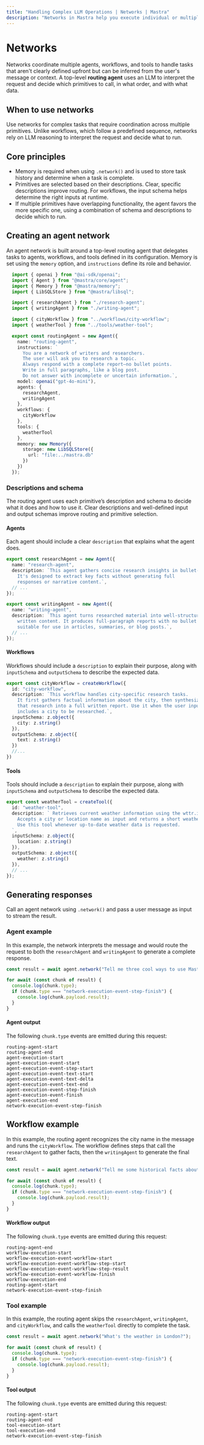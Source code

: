 ```yaml
---
title: "Handling Complex LLM Operations | Networks | Mastra"
description: "Networks in Mastra help you execute individual or multiple Mastra primitives in a non-deterministic way using a single API."
---
```


# Networks

Networks coordinate multiple agents, workflows, and tools to handle tasks that aren't clearly defined upfront but can be inferred from the user's message or context. A top-level **routing agent** uses an LLM to interpret the request and decide which primitives to call, in what order, and with what data.

## When to use networks

Use networks for complex tasks that require coordination across multiple primitives. Unlike workflows, which follow a predefined sequence, networks rely on LLM reasoning to interpret the request and decide what to run.

## Core principles

- Memory is required when using `.network()` and is used to store task history and determine when a task is complete.
- Primitives are selected based on their descriptions. Clear, specific descriptions improve routing. For workflows, the input schema helps determine the right inputs at runtime.
- If multiple primitives have overlapping functionality, the agent favors the more specific one, using a combination of schema and descriptions to decide which to run.


## Creating an agent network

An agent network is built around a top-level routing agent that delegates tasks to agents, workflows, and tools defined in its configuration. Memory is set using the `memory` option, and `instructions` define its role and behavior.

```typescript {22-23,26,29} filename="src/mastra/agents/routing-agent.ts" showLineNumbers copy
  import { openai } from "@ai-sdk/openai";
  import { Agent } from "@mastra/core/agent";
  import { Memory } from "@mastra/memory";
  import { LibSQLStore } from "@mastra/libsql";

  import { researchAgent } from "./research-agent";
  import { writingAgent } from "./writing-agent";

  import { cityWorkflow } from "../workflows/city-workflow";
  import { weatherTool } from "../tools/weather-tool";

  export const routingAgent = new Agent({
    name: "routing-agent",
    instructions: `
      You are a network of writers and researchers.
      The user will ask you to research a topic.
      Always respond with a complete report—no bullet points.
      Write in full paragraphs, like a blog post.
      Do not answer with incomplete or uncertain information.`,
    model: openai("gpt-4o-mini"),
    agents: {
      researchAgent,
      writingAgent
    },
    workflows: {
      cityWorkflow
    },
    tools: {
      weatherTool
    },
    memory: new Memory({
      storage: new LibSQLStore({
        url: "file:../mastra.db"
      })
    })
  });
  ```

### Descriptions and schema

The routing agent uses each primitive’s description and schema to decide what it does and how to use it. Clear descriptions and well-defined input and output schemas improve routing and primitive selection.

#### Agents

Each agent should include a clear `description` that explains what the agent does.

```typescript filename="src/mastra/agents/research-agent.ts" showLineNumbers
export const researchAgent = new Agent({
  name: "research-agent",
  description: `This agent gathers concise research insights in bullet-point form.
    It's designed to extract key facts without generating full
    responses or narrative content.`,
  // ...
});
```
```typescript filename="src/mastra/agents/writing-agent.ts" showLineNumbers
export const writingAgent = new Agent({
  name: "writing-agent",
  description: `This agent turns researched material into well-structured
    written content. It produces full-paragraph reports with no bullet points,
    suitable for use in articles, summaries, or blog posts.`,
  // ...
});
```
#### Workflows

Workflows should include a `description` to explain their purpose, along with `inputSchema` and `outputSchema` to describe the expected data.

```typescript filename="src/mastra/workflows/city-workflow.ts" showLineNumbers
export const cityWorkflow = createWorkflow({
  id: "city-workflow",
  description: `This workflow handles city-specific research tasks.
    It first gathers factual information about the city, then synthesizes
    that research into a full written report. Use it when the user input
    includes a city to be researched.`,
  inputSchema: z.object({
    city: z.string()
  }),
  outputSchema: z.object({
    text: z.string()
  })
  //...
})
```

#### Tools

Tools should include a `description` to explain their purpose, along with `inputSchema` and `outputSchema` to describe the expected data.

```typescript filename="src/mastra/tools/weather-tool.ts" showLineNumbers
export const weatherTool = createTool({
  id: "weather-tool",
  description: ` Retrieves current weather information using the wttr.in API.
    Accepts a city or location name as input and returns a short weather summary.
    Use this tool whenever up-to-date weather data is requested.
  `,
  inputSchema: z.object({
    location: z.string()
  }),
  outputSchema: z.object({
    weather: z.string()
  }),
  // ...
});
```

## Generating responses

Call an agent network using `.network()` and pass a user message as input to stream the result.

### Agent example

In this example, the network interprets the message and would route the request to both the `researchAgent` and `writingAgent` to generate a complete response.

```typescript showLineNumbers copy
const result = await agent.network("Tell me three cool ways to use Mastra");

for await (const chunk of result) {
  console.log(chunk.type);
  if (chunk.type === "network-execution-event-step-finish") {
    console.log(chunk.payload.result);
  }
}
```

#### Agent output

The following `chunk.type` events are emitted during this request:

```text
routing-agent-start
routing-agent-end
agent-execution-start
agent-execution-event-start
agent-execution-event-step-start
agent-execution-event-text-start
agent-execution-event-text-delta
agent-execution-event-text-end
agent-execution-event-step-finish
agent-execution-event-finish
agent-execution-end
network-execution-event-step-finish
```

## Workflow example

In this example, the routing agent recognizes the city name in the message and runs the `cityWorkflow`. The workflow defines steps that call the `researchAgent` to gather facts, then the `writingAgent` to generate the final text.

```typescript showLineNumbers copy
const result = await agent.network("Tell me some historical facts about London");

for await (const chunk of result) {
  console.log(chunk.type);
  if (chunk.type === "network-execution-event-step-finish") {
    console.log(chunk.payload.result);
  }
}
```

#### Workflow output

The following `chunk.type` events are emitted during this request:

```text
routing-agent-end
workflow-execution-start
workflow-execution-event-workflow-start
workflow-execution-event-workflow-step-start
workflow-execution-event-workflow-step-result
workflow-execution-event-workflow-finish
workflow-execution-end
routing-agent-start
network-execution-event-step-finish
```

### Tool example

In this example, the routing agent skips the `researchAgent`, `writingAgent`, and `cityWorkflow`, and calls the `weatherTool` directly to complete the task.

```typescript showLineNumbers copy
const result = await agent.network("What's the weather in London?");

for await (const chunk of result) {
  console.log(chunk.type);
  if (chunk.type === "network-execution-event-step-finish") {
    console.log(chunk.payload.result);
  }
}
```

#### Tool output

The following `chunk.type` events are emitted during this request:

```text
routing-agent-start
routing-agent-end
tool-execution-start
tool-execution-end
network-execution-event-step-finish
```
